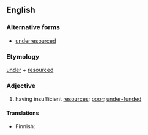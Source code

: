 ==English==

===Alternative forms===
* [[underresourced]]

===Etymology===
[[under]] + [[resourced]]

===Adjective===
{{en-adj}}

# {{context|politically correct|lang=en}} having insufficient [[resources]]; [[poor]]; [[under-funded]]

====Translations====
{{trans-top|having insufficient resources}}
* Finnish: {{t-|fi|aliresursoitu}}
{{trans-mid}}
{{trans-bottom}}
